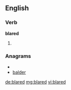 ==English==

===Verb===
'''blared'''

# {{past of|[[blare]]}}

===Anagrams===
* {{alphagram|abdelr}}
* [[balder#English|balder]]

[[de:blared]]
[[mg:blared]]
[[vi:blared]]